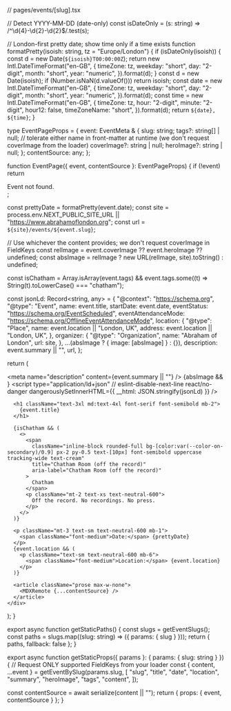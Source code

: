 // pages/events/[slug].tsx

// Detect YYYY-MM-DD (date-only)
const isDateOnly = (s: string) => /^\d{4}-\d{2}-\d{2}$/.test(s);

// London-first pretty date; show time only if a time exists
function formatPretty(isoish: string, tz = "Europe/London") {
  if (isDateOnly(isoish)) {
    const d = new Date(`${isoish}T00:00:00Z`);
    return new Intl.DateTimeFormat("en-GB", {
      timeZone: tz,
      weekday: "short",
      day: "2-digit",
      month: "short",
      year: "numeric",
    }).format(d);
  }
  const d = new Date(isoish);
  if (Number.isNaN(d.valueOf())) return isoish;
  const date = new Intl.DateTimeFormat("en-GB", {
      timeZone: tz,
      weekday: "short",
      day: "2-digit",
      month: "short",
      year: "numeric",
    }).format(d);
  const time = new Intl.DateTimeFormat("en-GB", {
      timeZone: tz,
      hour: "2-digit",
      minute: "2-digit",
      hour12: false,
      timeZoneName: "short",
    }).format(d);
  return `${date}, ${time}`;
}

type EventPageProps = {
  event: EventMeta & {
    slug: string;
    tags?: string[] | null;
    // tolerate either name in front-matter at runtime (we don't request coverImage from the loader)
    coverImage?: string | null;
    heroImage?: string | null;
  };
  contentSource: any;
};

function EventPage({ event, contentSource }: EventPageProps) {
  if (!event) return <div>Event not found.</div>;

  const prettyDate = formatPretty(event.date);
  const site = process.env.NEXT_PUBLIC_SITE_URL || "https://www.abrahamoflondon.org";
  const url = `${site}/events/${event.slug}`;

  // Use whichever the content provides; we don't request coverImage in FieldKeys
  const relImage = event.coverImage ?? event.heroImage ?? undefined;
  const absImage = relImage ? new URL(relImage, site).toString() : undefined;

  const isChatham =
    Array.isArray(event.tags) &&
    event.tags.some((t) => String(t).toLowerCase() === "chatham");

  const jsonLd: Record<string, any> = {
    "@context": "https://schema.org",
    "@type": "Event",
    name: event.title,
    startDate: event.date,
    eventStatus: "https://schema.org/EventScheduled",
    eventAttendanceMode: "https://schema.org/OfflineEventAttendanceMode",
    location: {
      "@type": "Place",
      name: event.location || "London, UK",
      address: event.location || "London, UK",
    },
    organizer: {
      "@type": "Organization",
      name: "Abraham of London",
      url: site,
    },
    ...(absImage ? { image: [absImage] } : {}),
    description: event.summary || "",
    url,
  };

  return (
    <div className="event-page px-4 py-10 mx-auto max-w-3xl">
      <Head>
        <title>{event.title} | Abraham of London</title>
        <meta name="description" content={event.summary || ""} />
        {absImage && <meta property="og:image" content={absImage} />}
        <meta property="og:type" content="website" />
        <meta property="og:url" content={url} />
        <script
          type="application/ld+json"
          // eslint-disable-next-line react/no-danger
          dangerouslySetInnerHTML={{ __html: JSON.stringify(jsonLd) }}
        />
      </Head>

      <h1 className="text-3xl md:text-4xl font-serif font-semibold mb-2">
        {event.title}
      </h1>

      {isChatham && (
        <>
          <span
            className="inline-block rounded-full bg-[color:var(--color-on-secondary)/0.9] px-2 py-0.5 text-[10px] font-semibold uppercase tracking-wide text-cream"
            title="Chatham Room (off the record)"
            aria-label="Chatham Room (off the record)"
          >
            Chatham
          </span>
          <p className="mt-2 text-xs text-neutral-600">
            Off the record. No recordings. No press.
          </p>
        </>
      )}

      <p className="mt-3 text-sm text-neutral-600 mb-1">
        <span className="font-medium">Date:</span> {prettyDate}
      </p>
      {event.location && (
        <p className="text-sm text-neutral-600 mb-6">
          <span className="font-medium">Location:</span> {event.location}
        </p>
      )}

      <article className="prose max-w-none">
        <MDXRemote {...contentSource} />
      </article>
    </div>
  );
}

export async function getStaticPaths() {
  const slugs = getEventSlugs();
  const paths = slugs.map((slug: string) => ({ params: { slug } }));
  return { paths, fallback: false };
}

export async function getStaticProps({ params }: { params: { slug: string } }) {
  // Request ONLY supported FieldKeys from your loader
  const { content, ...event } = getEventBySlug(params.slug, [
    "slug",
    "title",
    "date",
    "location",
    "summary",
    "heroImage",
    "tags",
    "content",
  ]);

  const contentSource = await serialize(content || "");
  return { props: { event, contentSource } };
}

